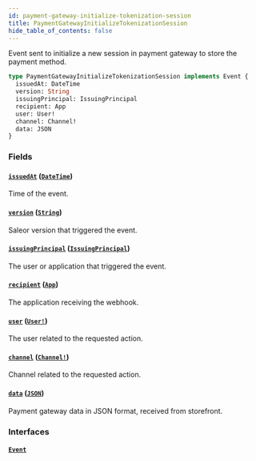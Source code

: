 ```yaml
---
id: payment-gateway-initialize-tokenization-session
title: PaymentGatewayInitializeTokenizationSession
hide_table_of_contents: false
---
```


Event sent to initialize a new session in payment gateway to store the payment method.

```graphql
type PaymentGatewayInitializeTokenizationSession implements Event {
  issuedAt: DateTime
  version: String
  issuingPrincipal: IssuingPrincipal
  recipient: App
  user: User!
  channel: Channel!
  data: JSON
}
```

### Fields

#### [`issuedAt`](#) ([`DateTime`](../../../developer/api-reference/scalars/date-time))

Time of the event.

#### [`version`](#) ([`String`](../../../developer/api-reference/scalars/string))

Saleor version that triggered the event.

#### [`issuingPrincipal`](#) ([`IssuingPrincipal`](../../../developer/api-reference/unions/issuing-principal))

The user or application that triggered the event.

#### [`recipient`](#) ([`App`](../../../developer/api-reference/objects/app))

The application receiving the webhook.

#### [`user`](#) ([`User!`](../../../developer/api-reference/objects/user))

The user related to the requested action.

#### [`channel`](#) ([`Channel!`](../../../developer/api-reference/objects/channel))

Channel related to the requested action.

#### [`data`](#) ([`JSON`](../../../developer/api-reference/scalars/json))

Payment gateway data in JSON format, received from storefront.

### Interfaces

#### [`Event`](../../../developer/api-reference/interfaces/event)
